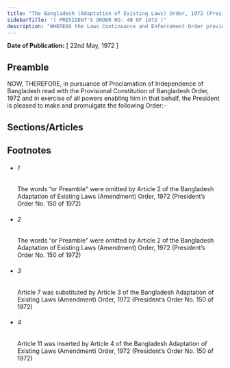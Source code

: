 ```yaml
---
title: "The Bangladesh (Adaptation of Existing Laws) Order, 1972 (President's Order)"
sidebarTitle: "( PRESIDENT'S ORDER NO. 48 OF 1972 )"
description: "WHEREAS the Laws Continuance and Enforcement Order provides that all laws which were in force on the 25th day of March, 1971, in the territories now comprised in the People’s Republic of Bangladesh shall continue to be in force in Bangladesh subject to such consequential changes as may be necessary;"
---
```


**Date of Publication:** [ 22nd May, 1972 ]

## Preamble

NOW, THEREFORE, in pursuance of Proclamation of Independence of Bangladesh read with the Provisional Constitution of Bangladesh Order, 1972 and in exercise of all powers enabling him in that behalf, the President is pleased to make and promulgate the following Order:-

## Sections/Articles

## Footnotes

- ###### 1

  The words “or Preamble” were omitted by Article 2 of the Bangladesh Adaptation of Existing Laws (Amendment) Order, 1972 (President’s Order No. 150 of 1972)

- ###### 2

  The words “or Preamble” were omitted by Article 2 of the Bangladesh Adaptation of Existing Laws (Amendment) Order, 1972 (President’s Order No. 150 of 1972)

- ###### 3

  Article 7 was substituted by Article 3 of the Bangladesh Adaptation of Existing Laws (Amendment) Order, 1972 (President’s Order No. 150 of 1972)

- ###### 4

  Article 11 was inserted by Article 4 of the Bangladesh Adaptation of Existing Laws (Amendment) Order, 1972 (President’s Order No. 150 of 1972)
